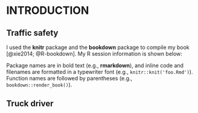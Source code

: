 # INTRODUCTION

## Traffic safety

I used the **knitr**\index{knitr} package and the **bookdown**\index{bookdown} package  to compile my book [@xie2014; @R-bookdown]. My R session information is shown below:


Package names are in bold text (e.g., **rmarkdown**), and inline code and filenames are formatted in a typewriter font (e.g., `knitr::knit('foo.Rmd')`). Function names are followed by parentheses (e.g., `bookdown::render_book()`).


## Truck driver



